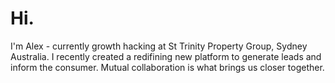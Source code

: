 # Hi.
I'm Alex - currently growth hacking at St Trinity Property Group, Sydney Australia. I recently created a redifining new platform to generate leads and inform the consumer. Mutual collaboration is what brings us closer together.